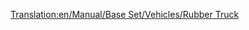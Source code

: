 [[Translation:en/Manual/Base Set/Vehicles/Rubber Truck]]
{{nl/Wagons|Naam=Rubberwagon
|Afbeelding=[[File:en/Rubbertruck.png]]
|NormaalKosten=£1,083 ($2,166)
|NormaalGewicht=19 / 40 t
|NormaalCapaciteit=21,000 liter rubber
|MonoKosten="
|MonoGewicht=19 / 45 t
|MonoCapaciteit=26,000 liter rubber
|MagKosten="
|MagGewicht=19 / 47 t
|MagCapaciteit=28,000 liter rubber
|Omschrijving=Deze wagon is bedoeld voor het transport van rubber tussen rubberboerderijen en fabrieken in het subtropische klimaat.
}}